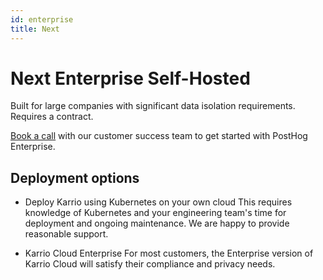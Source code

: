 ```yaml
---
id: enterprise
title: Next
---
```


# Next Enterprise Self-Hosted

Built for large companies with significant data isolation requirements. Requires a contract.

[Book a call](https://karrio.io/contact-us) with our customer success team to get started with PostHog Enterprise.

## Deployment options

- Deploy Karrio using Kubernetes on your own cloud
  This requires knowledge of Kubernetes and your engineering team's time for deployment and ongoing maintenance.
  We are happy to provide reasonable support.

- Karrio Cloud Enterprise
  For most customers, the Enterprise version of Karrio Cloud will satisfy their compliance and privacy needs.
